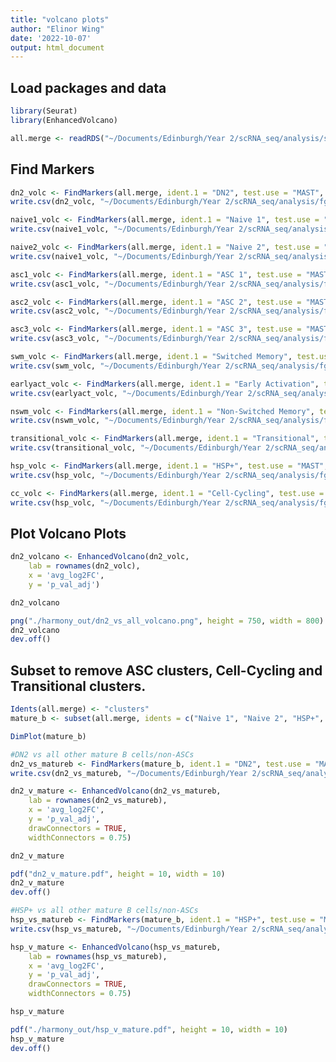 ```yaml
---
title: "volcano plots"
author: "Elinor Wing"
date: '2022-10-07'
output: html_document
---
```


## Load packages and data

```r
library(Seurat)
library(EnhancedVolcano)
```

```r
all.merge <- readRDS("~/Documents/Edinburgh/Year 2/scRNA_seq/analysis/synovial-b-cells/harmony_new.rds")
```

## Find Markers

```r
dn2_volc <- FindMarkers(all.merge, ident.1 = "DN2", test.use = "MAST", only.pos = FALSE)
write.csv(dn2_volc, "~/Documents/Edinburgh/Year 2/scRNA_seq/analysis/fgsea/ranks/dn2_volc.csv", row.names = TRUE)

naive1_volc <- FindMarkers(all.merge, ident.1 = "Naive 1", test.use = "MAST", only.pos = FALSE)
write.csv(naive1_volc, "~/Documents/Edinburgh/Year 2/scRNA_seq/analysis/fgsea/ranks/naive1_volc.csv", row.names = TRUE)

naive2_volc <- FindMarkers(all.merge, ident.1 = "Naive 2", test.use = "MAST", only.pos = FALSE)
write.csv(naive1_volc, "~/Documents/Edinburgh/Year 2/scRNA_seq/analysis/fgsea/ranks/naive2_volc.csv", row.names = TRUE)

asc1_volc <- FindMarkers(all.merge, ident.1 = "ASC 1", test.use = "MAST", only.pos = FALSE)
write.csv(asc1_volc, "~/Documents/Edinburgh/Year 2/scRNA_seq/analysis/fgsea/ranks/asc1_volc.csv", row.names = TRUE)

asc2_volc <- FindMarkers(all.merge, ident.1 = "ASC 2", test.use = "MAST", only.pos = FALSE)
write.csv(asc2_volc, "~/Documents/Edinburgh/Year 2/scRNA_seq/analysis/fgsea/ranks/asc2_volc.csv", row.names = TRUE)

asc3_volc <- FindMarkers(all.merge, ident.1 = "ASC 3", test.use = "MAST", only.pos = FALSE)
write.csv(asc3_volc, "~/Documents/Edinburgh/Year 2/scRNA_seq/analysis/fgsea/ranks/asc3_volc.csv", row.names = TRUE)

swm_volc <- FindMarkers(all.merge, ident.1 = "Switched Memory", test.use = "MAST", only.pos = FALSE)
write.csv(swm_volc, "~/Documents/Edinburgh/Year 2/scRNA_seq/analysis/fgsea/ranks/swm_volc.csv", row.names = TRUE)

earlyact_volc <- FindMarkers(all.merge, ident.1 = "Early Activation", test.use = "MAST", only.pos = FALSE)
write.csv(earlyact_volc, "~/Documents/Edinburgh/Year 2/scRNA_seq/analysis/fgsea/ranks/earlyact_volc.csv", row.names = TRUE)

nswm_volc <- FindMarkers(all.merge, ident.1 = "Non-Switched Memory", test.use = "MAST", only.pos = FALSE)
write.csv(nswm_volc, "~/Documents/Edinburgh/Year 2/scRNA_seq/analysis/fgsea/ranks/nswm_volc.csv", row.names = TRUE)

transitional_volc <- FindMarkers(all.merge, ident.1 = "Transitional", test.use = "MAST", only.pos = FALSE)
write.csv(transitional_volc, "~/Documents/Edinburgh/Year 2/scRNA_seq/analysis/fgsea/ranks/transitional_volc.csv", row.names = TRUE)

hsp_volc <- FindMarkers(all.merge, ident.1 = "HSP+", test.use = "MAST", only.pos = FALSE)
write.csv(hsp_volc, "~/Documents/Edinburgh/Year 2/scRNA_seq/analysis/fgsea/ranks/hsp_volc.csv", row.names = TRUE)

cc_volc <- FindMarkers(all.merge, ident.1 = "Cell-Cycling", test.use = "MAST", only.pos = FALSE)
write.csv(hsp_volc, "~/Documents/Edinburgh/Year 2/scRNA_seq/analysis/fgsea/ranks/cc_volc.csv", row.names = TRUE)
```


## Plot Volcano Plots

```r
dn2_volcano <- EnhancedVolcano(dn2_volc,
    lab = rownames(dn2_volc),
    x = 'avg_log2FC',
    y = 'p_val_adj')

dn2_volcano
```

```r
png("./harmony_out/dn2_vs_all_volcano.png", height = 750, width = 800)
dn2_volcano
dev.off()
```



## Subset to remove ASC clusters, Cell-Cycling and Transitional clusters.

```r
Idents(all.merge) <- "clusters"
mature_b <- subset(all.merge, idents = c("Naive 1", "Naive 2", "HSP+", "Non-Switched Memory", "Switched Memory", "DN2", "Early Activation"))

DimPlot(mature_b)
```

```r
#DN2 vs all other mature B cells/non-ASCs
dn2_vs_matureb <- FindMarkers(mature_b, ident.1 = "DN2", test.use = "MAST", only.pos = FALSE)
write.csv(dn2_vs_matureb, "~/Documents/Edinburgh/Year 2/scRNA_seq/analysis/fgsea/ranks/dn2_vs_matureb.csv", row.names = TRUE)
```

```r
dn2_v_mature <- EnhancedVolcano(dn2_vs_matureb,
    lab = rownames(dn2_vs_matureb),
    x = 'avg_log2FC',
    y = 'p_val_adj',
    drawConnectors = TRUE,
    widthConnectors = 0.75)

dn2_v_mature
```

```r
pdf("dn2_v_mature.pdf", height = 10, width = 10)
dn2_v_mature
dev.off()
```


```r
#HSP+ vs all other mature B cells/non-ASCs
hsp_vs_matureb <- FindMarkers(mature_b, ident.1 = "HSP+", test.use = "MAST", only.pos = FALSE)
write.csv(hsp_vs_matureb, "~/Documents/Edinburgh/Year 2/scRNA_seq/analysis/fgsea/ranks/hsp_vs_matureb.csv", row.names = TRUE)
```

```r
hsp_v_mature <- EnhancedVolcano(hsp_vs_matureb,
    lab = rownames(hsp_vs_matureb),
    x = 'avg_log2FC',
    y = 'p_val_adj',
    drawConnectors = TRUE,
    widthConnectors = 0.75)

hsp_v_mature
```

```r
pdf("./harmony_out/hsp_v_mature.pdf", height = 10, width = 10)
hsp_v_mature
dev.off()
```






